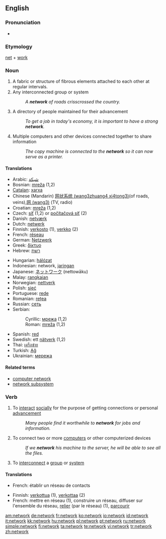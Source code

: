 {{wikipedia}}
==English==

===Pronunciation===
*{{audio|en-us-network.ogg|Audio (US)}}

===Etymology===
[[net]] + [[work]]

===Noun===
{{en-noun}}
# A fabric or structure of fibrous elements attached to each other at regular intervals.
# Any interconnected group or system
#:''A '''network''' of roads crisscrossed the country.''
# A directory of people maintained for their advancement
#:''To get a job in today's economy, it is important to have a strong '''network'''.''
# Multiple computers and other devices connected together to share information
#:''The copy machine is connected to the '''network''' so it can now serve as a printer.''

====Translations====
{{trans-top}}
*Arabic: [[شبكة]]
*Bosnian: [[mreža#Bosnian|mreža]] {{f}} (1,2)
*[[Catalan]]: [[xarxa]]
*Chinese (Mandarin) [[网状系统 (wang3zhuang4 xi4tong3)]](of roads, veins),[[网 (wang3)]] (TV, radio)
*Croatian: [[mreža#Croatian|mreža]] {{f}} (1,2)
*Czech: [[síť]] (1,2) or [[počítačová síť]] (2) {{f}}
*Danish: [[netværk]]
*Dutch: [[netwerk]]
*Finnish: [[verkosto]] (1), [[verkko]] (2)
*French: [[réseau]]
*German: [[Netzwerk]] {{n}}
*Greek: [[δίκτυο]] {{n}}
*Hebrew: [[רשת]] {{f}}
{{trans-mid}}
*Hungarian: [[hálózat]]
*Indonesian: network, [[jaring]]an
*Japanese: [[ネットワーク]] (nettowāku)
*Malay: [[rangkai]]an
*Norwegian: [[nettverk]]
*Polish: [[sieć]] {{f}}
*Portuguese: [[rede]]
*Romanian: [[reţea]] {{f}}
*Russian: [[сеть]]
*Serbian:
*:Cyrillic: [[мрежа#Serbian|мрежа]] {{f}} (1,2)
*:Roman: [[mreža#Serbian|mreža]] {{f}} (1,2)
*Spanish: [[red#Spanish|red]]
*Swedish: ett [[nätverk]] (1,2)
*Thai: [[เครือข่าย]]
*Turkish: [[Ağ]]
*Ukrainian: [[мережа]] {{f}}
{{trans-bottom}}
{{rfc-trans}}

====Related terms====
*[[computer network]]
*[[network subsystem]]

===Verb===
{{en-verb|network|ing}}

# {{intransitive}} To [[interact]] [[social]]ly for the purpose of getting connections or personal [[advance]]ment
#:''Many people find it worthwhile to '''network''' for jobs and information.''
# {{transitive}} To connect two or more [[computer]]s or other computerized devices
#:''If we '''network''' his machine to the server, he will be able to see all the files.''
# {{transitive}} To [[interconnect]] a [[group]] or [[system]]

====Translations====
{{trans-top|interact socially}}
*French: établir un réseau de contacts
{{trans-bottom}}
{{trans-top|transitive}}
*Finnish: [[verkottua]] (1), [[verkottaa]] (2)
*French: mettre en réseau (1), construire un réseau, diffuser sur l'ensemble du réseau, [[relier]] (par le réseau) (1), [[parcourir]]
{{trans-bottom}}
{{rfc-trans}}

[[am:network]]
[[de:network]]
[[fr:network]]
[[ko:network]]
[[io:network]]
[[id:network]]
[[it:network]]
[[kk:network]]
[[hu:network]]
[[pl:network]]
[[pt:network]]
[[ru:network]]
[[simple:network]]
[[fi:network]]
[[ta:network]]
[[te:network]]
[[vi:network]]
[[tr:network]]
[[zh:network]]